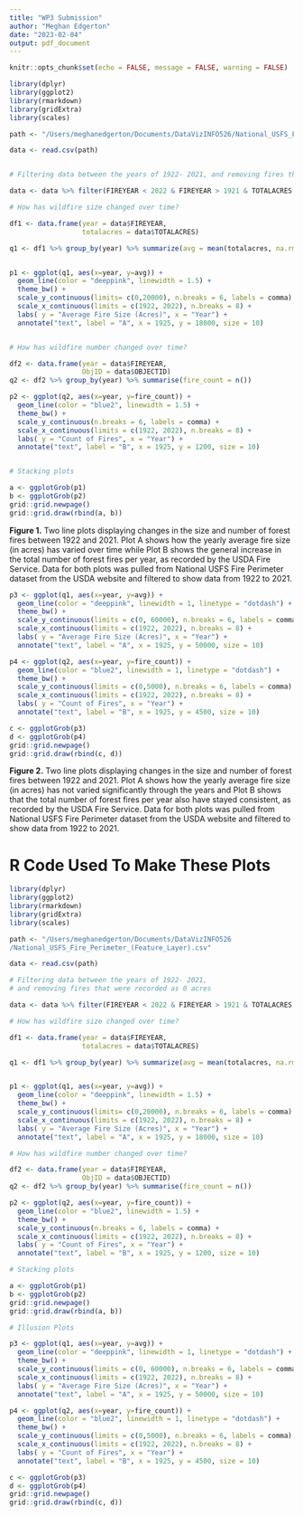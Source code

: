 ```yaml
---
title: "WP3 Submission"
author: "Meghan Edgerton"
date: "2023-02-04"
output: pdf_document
---
```


```r
knitr::opts_chunk$set(echo = FALSE, message = FALSE, warning = FALSE)
```

```r

library(dplyr)
library(ggplot2)
library(rmarkdown)
library(gridExtra)
library(scales)

path <- "/Users/meghanedgerton/Documents/DataVizINFO526/National_USFS_Fire_Perimeter_(Feature_Layer).csv"

data <- read.csv(path)


# Filtering data between the years of 1922- 2021, and removing fires that were recorded as 0 acres

data <- data %>% filter(FIREYEAR < 2022 & FIREYEAR > 1921 & TOTALACRES > 0) 

# How has wildfire size changed over time?

df1 <- data.frame(year = data$FIREYEAR,
                  totalacres = data$TOTALACRES)

q1 <- df1 %>% group_by(year) %>% summarize(avg = mean(totalacres, na.rm = TRUE))


p1 <- ggplot(q1, aes(x=year, y=avg)) +
  geom_line(color = "deeppink", linewidth = 1.5) +
  theme_bw() +
  scale_y_continuous(limits= c(0,20000), n.breaks = 6, labels = comma) +
  scale_x_continuous(limits = c(1922, 2022), n.breaks = 8) +
  labs( y = "Average Fire Size (Acres)", x = "Year") +
  annotate("text", label = "A", x = 1925, y = 18000, size = 10)


# How has wildfire number changed over time?

df2 <- data.frame(year = data$FIREYEAR,
                  ObjID = data$OBJECTID)
q2 <- df2 %>% group_by(year) %>% summarise(fire_count = n())

p2 <- ggplot(q2, aes(x=year, y=fire_count)) +
  geom_line(color = "blue2", linewidth = 1.5) +
  theme_bw() +
  scale_y_continuous(n.breaks = 6, labels = comma) +
  scale_x_continuous(limits = c(1922, 2022), n.breaks = 8) +
  labs( y = "Count of Fires", x = "Year") +
  annotate("text", label = "B", x = 1925, y = 1200, size = 10)


# Stacking plots

a <- ggplotGrob(p1)
b <- ggplotGrob(p2)
grid::grid.newpage()
grid::grid.draw(rbind(a, b))


```
**Figure 1.** Two line plots displaying changes in the size and number of forest fires between 1922 and 2021. Plot A shows how the yearly average fire size (in acres) has varied over time while Plot B shows the general increase in the total number of forest fires per year, as recorded by the USDA Fire Service. Data for both plots was pulled from National USFS Fire Perimeter dataset from the USDA website and filtered to show data from 1922 to 2021.

\newpage

```r

p3 <- ggplot(q1, aes(x=year, y=avg)) +
  geom_line(color = "deeppink", linewidth = 1, linetype = "dotdash") +
  theme_bw() +
  scale_y_continuous(limits = c(0, 60000), n.breaks = 6, labels = comma) +
  scale_x_continuous(limits = c(1922, 2022), n.breaks = 8) +
  labs( y = "Average Fire Size (Acres)", x = "Year") +
  annotate("text", label = "A", x = 1925, y = 50000, size = 10)

p4 <- ggplot(q2, aes(x=year, y=fire_count)) +
  geom_line(color = "blue2", linewidth = 1, linetype = "dotdash") +
  theme_bw() +
  scale_y_continuous(limits = c(0,5000), n.breaks = 6, labels = comma) +
  scale_x_continuous(limits = c(1922, 2022), n.breaks = 8) +
  labs( y = "Count of Fires", x = "Year") +
  annotate("text", label = "B", x = 1925, y = 4500, size = 10)

c <- ggplotGrob(p3)
d <- ggplotGrob(p4)
grid::grid.newpage()
grid::grid.draw(rbind(c, d))

```
**Figure 2.** Two line plots displaying changes in the size and number of forest fires between 1922 and 2021. Plot A shows how the yearly average fire size (in acres) has not varied significantly through the years and Plot B shows that the total number of forest fires per year also have stayed consistent, as recorded by the USDA Fire Service. Data for both plots was pulled from National USFS Fire Perimeter dataset from the USDA website and filtered to show data from 1922 to 2021.

\newpage

# R Code Used To Make These Plots

```r
library(dplyr)
library(ggplot2)
library(rmarkdown)
library(gridExtra)
library(scales)

path <- "/Users/meghanedgerton/Documents/DataVizINFO526
/National_USFS_Fire_Perimeter_(Feature_Layer).csv"

data <- read.csv(path)

# Filtering data between the years of 1922- 2021,
# and removing fires that were recorded as 0 acres

data <- data %>% filter(FIREYEAR < 2022 & FIREYEAR > 1921 & TOTALACRES > 0) 
```

```r
# How has wildfire size changed over time?

df1 <- data.frame(year = data$FIREYEAR,
                  totalacres = data$TOTALACRES)

q1 <- df1 %>% group_by(year) %>% summarize(avg = mean(totalacres, na.rm = TRUE))


p1 <- ggplot(q1, aes(x=year, y=avg)) +
  geom_line(color = "deeppink", linewidth = 1.5) +
  theme_bw() +
  scale_y_continuous(limits= c(0,20000), n.breaks = 6, labels = comma) +
  scale_x_continuous(limits = c(1922, 2022), n.breaks = 8) +
  labs( y = "Average Fire Size (Acres)", x = "Year") +
  annotate("text", label = "A", x = 1925, y = 18000, size = 10)

```

```r
# How has wildfire number changed over time?

df2 <- data.frame(year = data$FIREYEAR,
                  ObjID = data$OBJECTID)
q2 <- df2 %>% group_by(year) %>% summarise(fire_count = n())

p2 <- ggplot(q2, aes(x=year, y=fire_count)) +
  geom_line(color = "blue2", linewidth = 1.5) +
  theme_bw() +
  scale_y_continuous(n.breaks = 6, labels = comma) +
  scale_x_continuous(limits = c(1922, 2022), n.breaks = 8) +
  labs( y = "Count of Fires", x = "Year") +
  annotate("text", label = "B", x = 1925, y = 1200, size = 10)

```
\newpage
```r
# Stacking plots

a <- ggplotGrob(p1)
b <- ggplotGrob(p2)
grid::grid.newpage()
grid::grid.draw(rbind(a, b))
```

```r
# Illusion Plots

p3 <- ggplot(q1, aes(x=year, y=avg)) +
  geom_line(color = "deeppink", linewidth = 1, linetype = "dotdash") +
  theme_bw() +
  scale_y_continuous(limits = c(0, 60000), n.breaks = 6, labels = comma) +
  scale_x_continuous(limits = c(1922, 2022), n.breaks = 8) +
  labs( y = "Average Fire Size (Acres)", x = "Year") +
  annotate("text", label = "A", x = 1925, y = 50000, size = 10)
```

```r
p4 <- ggplot(q2, aes(x=year, y=fire_count)) +
  geom_line(color = "blue2", linewidth = 1, linetype = "dotdash") +
  theme_bw() +
  scale_y_continuous(limits = c(0,5000), n.breaks = 6, labels = comma) +
  scale_x_continuous(limits = c(1922, 2022), n.breaks = 8) +
  labs( y = "Count of Fires", x = "Year") +
  annotate("text", label = "B", x = 1925, y = 4500, size = 10)
```

```r
c <- ggplotGrob(p3)
d <- ggplotGrob(p4)
grid::grid.newpage()
grid::grid.draw(rbind(c, d))
```